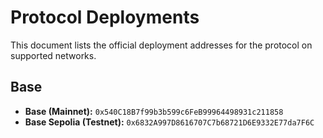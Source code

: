 # Protocol Deployments

This document lists the official deployment addresses for the protocol on supported networks.

## Base

- **Base (Mainnet):** `0x540C18B7f99b3b599c6FeB99964498931c211858`
- **Base Sepolia (Testnet):** `0x6832A997D8616707C7b68721D6E9332E77da7F6C`
